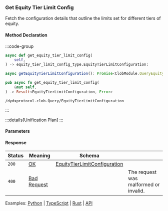 ### Get Equity Tier Limit Config

Fetch the configuration details that outline the limits set for different tiers of equity.

#### Method Declaration

:::code-group

```python [Python]
async def get_equity_tier_limit_config(
    self,
) -> equity_tier_limit_config_type.EquityTierLimitConfiguration:
```

```typescript [TypeScript]
async getEquityTierLimitConfiguration(): Promise<ClobModule.QueryEquityTierLimitConfigurationResponse>
```

```rust [Rust]
pub async fn get_equity_tier_limit_config(
    &mut self,
) -> Result<EquityTierLimitConfiguration, Error>
```

```url [API]
/dydxprotocol.clob.Query/EquityTierLimitConfiguration
```

:::

:::details[Unification Plan]
:::

#### Parameters

#### Response

| Status | Meaning       | Schema                         |                                       |
| ------ | ------------- | ------------------------------ | ------------------------------------- |
| `200`  | [OK]          | [EquityTierLimitConfiguration] |                                       |
| `400`  | [Bad Request] |                                | The request was malformed or invalid. |

Examples: [Python] | [TypeScript] | [Rust] | [API]

[Python]: https://github.com/dydxprotocol/v4-clients/blob/3e8c7e1b960291b7ef273962d374d9934a5c4d33/v4-client-py-v2/examples/validator_get_example.py#L134
[TypeScript]: https://github.com/dydxprotocol/v4-clients/blob/3e8c7e1b960291b7ef273962d374d9934a5c4d33/v4-client-js/examples/validator_get_example.ts#L89
[Rust]: https://github.com/dydxprotocol/v4-clients/blob/3e8c7e1b960291b7ef273962d374d9934a5c4d33/v4-client-rs/client/examples/validator_get.rs#L89
[API]: https://test-dydx-rest.kingnodes.com/dydxprotocol/clob/equity_tier
[OK]: /types/ok
[EquityTierLimitConfiguration]: /types/equity_tier_limit_configuration
[Bad Request]: /types/bad-request
